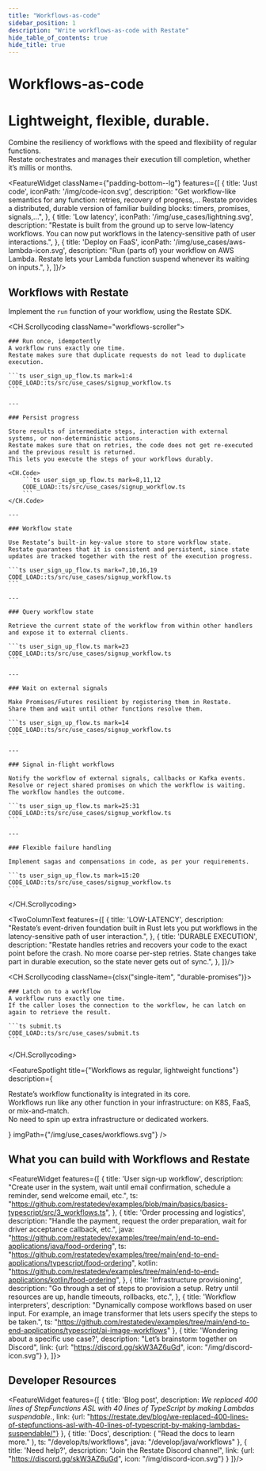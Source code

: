 ```yaml
---
title: "Workflows-as-code"
sidebar_position: 1
description: "Write workflows-as-code with Restate"
hide_table_of_contents: true
hide_title: true
---
```



<h1 className={"padding-top--lg text--center"}>Workflows-as-code</h1>
<h1 className={"use-case-subtitle text--center"}>Lightweight, flexible, durable.</h1>
<p className={"use-case-description padding-bottom--lg text--center"}>Combine the resiliency of workflows with the speed and flexibility of regular functions.<br/>
    Restate orchestrates and manages their execution till completion, whether it’s millis or months.</p>


<FeatureWidget className={"padding-bottom--lg"} features={[
    {
        title: 'Just code',
        iconPath: '/img/code-icon.svg',
        description: "Get workflow-like semantics for any function: retries, recovery of progress,... Restate provides a distributed, durable version of familiar building blocks: timers, promises, signals,...",
    },
    {
        title: 'Low latency',
        iconPath: '/img/use_cases/lightning.svg',
        description: "Restate is built from the ground up to serve low-latency workflows. You can now put workflows in the latency-sensitive path of user interactions.",
    },
    {
        title: 'Deploy on FaaS',
        iconPath: '/img/use_cases/aws-lambda-icon.svg',
        description: "Run (parts of) your workflow on AWS Lambda. Restate lets your Lambda function suspend whenever its waiting on inputs.",
    },
]}/>

<p className={"padding-bottom--lg"}></p>

## Workflows with Restate

Implement the `run` function of your workflow, using the Restate SDK.

<CH.Scrollycoding className="workflows-scroller">

    ### Run once, idempotently
    A workflow runs exactly one time.
    Restate makes sure that duplicate requests do not lead to duplicate execution.

    ```ts user_sign_up_flow.ts mark=1:4
    CODE_LOAD::ts/src/use_cases/signup_workflow.ts
    ```

    ---

    ### Persist progress

    Store results of intermediate steps, interaction with external systems, or non-deterministic actions.
    Restate makes sure that on retries, the code does not get re-executed and the previous result is returned.
    This lets you execute the steps of your workflows durably.

    <CH.Code>
        ```ts user_sign_up_flow.ts mark=8,11,12
        CODE_LOAD::ts/src/use_cases/signup_workflow.ts
        ```
    </CH.Code>

    ---

    ### Workflow state

    Use Restate’s built-in key-value store to store workflow state.
    Restate guarantees that it is consistent and persistent, since state updates are tracked together with the rest of the execution progress.

    ```ts user_sign_up_flow.ts mark=7,10,16,19
    CODE_LOAD::ts/src/use_cases/signup_workflow.ts
    ```

    ---

    ### Query workflow state

    Retrieve the current state of the workflow from within other handlers and expose it to external clients.

    ```ts user_sign_up_flow.ts mark=23
    CODE_LOAD::ts/src/use_cases/signup_workflow.ts
    ```

    ---

    ### Wait on external signals

    Make Promises/Futures resilient by registering them in Restate.
    Share them and wait until other functions resolve them.

    ```ts user_sign_up_flow.ts mark=14
    CODE_LOAD::ts/src/use_cases/signup_workflow.ts
    ```

    ---

    ### Signal in-flight workflows

    Notify the workflow of external signals, callbacks or Kafka events.
    Resolve or reject shared promises on which the workflow is waiting.  The workflow handles the outcome.

    ```ts user_sign_up_flow.ts mark=25:31
    CODE_LOAD::ts/src/use_cases/signup_workflow.ts
    ```

    ---

    ### Flexible failure handling

    Implement sagas and compensations in code, as per your requirements.

    ```ts user_sign_up_flow.ts mark=15:20
    CODE_LOAD::ts/src/use_cases/signup_workflow.ts
    ```

</CH.Scrollycoding>



<TwoColumnText features={[
    {
        title: 'LOW-LATENCY',
        description: "Restate’s event-driven foundation built in Rust lets you put workflows in the latency-sensitive path of user interaction.",
    },
    {
        title: 'DURABLE EXECUTION',
        description: "Restate handles retries and recovers your code to the exact point before the crash. No more coarse per-step retries. State changes take part in durable execution, so the state never gets out of sync.",
    },
]}/>


<CH.Scrollycoding className={clsx("single-item", "durable-promises")}>

    ### Latch on to a workflow
    A workflow runs exactly one time.
    If the caller loses the connection to the workflow, he can latch on again to retrieve the result.

    ```ts submit.ts
    CODE_LOAD::ts/src/use_cases/submit.ts
    ```
</CH.Scrollycoding>


<FeatureSpotlight
    title={"Workflows as regular, lightweight functions"}
    description={<p>Restate’s workflow functionality is integrated in its core. <br/>
        Workflows run like any other function in your infrastructure: on K8S, FaaS, or mix-and-match. <br/>
        No need to spin up extra infrastructure or dedicated workers.</p>}
    imgPath={"/img/use_cases/workflows.svg"}
/>

## What you can build with Workflows and Restate

<FeatureWidget features={[
    {
        title: 'User sign-up workflow',
        description: "Create user in the system, wait until email confirmation, schedule a reminder, send welcome email, etc.",
        ts: "https://github.com/restatedev/examples/blob/main/basics/basics-typescript/src/3_workflows.ts",
    },
    {
        title: 'Order processing and logistics',
        description: "Handle the payment, request the order preparation, wait for driver acceptance callback, etc.",
        java: "https://github.com/restatedev/examples/tree/main/end-to-end-applications/java/food-ordering",
        ts: "https://github.com/restatedev/examples/tree/main/end-to-end-applications/typescript/food-ordering",
        kotlin: "https://github.com/restatedev/examples/tree/main/end-to-end-applications/kotlin/food-ordering",
    },
    {
        title: 'Infrastructure provisioning',
        description: "Go through a set of steps to provision a setup. Retry until resources are up, handle timeouts, rollbacks, etc.",
    },
    {
        title: 'Workflow interpreters',
        description: "Dynamically compose workflows based on user input. For example, an image transformer that lets users specify the steps to be taken.",
        ts: "https://github.com/restatedev/examples/tree/main/end-to-end-applications/typescript/ai-image-workflows"
    },
    {
        title: 'Wondering about a specific use case?',
        description: "Let’s brainstorm together on Discord",
        link: {url: "https://discord.gg/skW3AZ6uGd", icon: "/img/discord-icon.svg"}
    },
    ]}>
</FeatureWidget>

## Developer Resources

<FeatureWidget features={[
    {
        title: 'Blog post',
        description: <i>We replaced 400 lines of StepFunctions ASL with 40 lines of TypeScript by making Lambdas suspendable.</i>,
        link: {url: "https://restate.dev/blog/we-replaced-400-lines-of-stepfunctions-asl-with-40-lines-of-typescript-by-making-lambdas-suspendable/"}
    },
    {
        title: 'Docs',
        description: (
            "Read the docs to learn more."
        ),
        ts: "/develop/ts/workflows",
        java: "/develop/java/workflows"
    },
    {
        title: 'Need help?',
        description: "Join the Restate Discord channel",
        link: {url: "https://discord.gg/skW3AZ6uGd", icon: "/img/discord-icon.svg"}
    }
]}/>